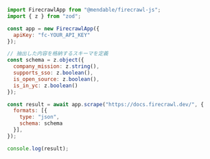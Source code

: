 ```js Node
import FirecrawlApp from "@mendable/firecrawl-js";
import { z } from "zod";

const app = new FirecrawlApp({
  apiKey: "fc-YOUR_API_KEY"
});

// 抽出した内容を格納するスキーマを定義
const schema = z.object({
  company_mission: z.string(),
  supports_sso: z.boolean(),
  is_open_source: z.boolean(),
  is_in_yc: z.boolean()
});

const result = await app.scrape("https://docs.firecrawl.dev/", {
  formats: [{
    type: "json",
    schema: schema
  }],
});

console.log(result);
```
